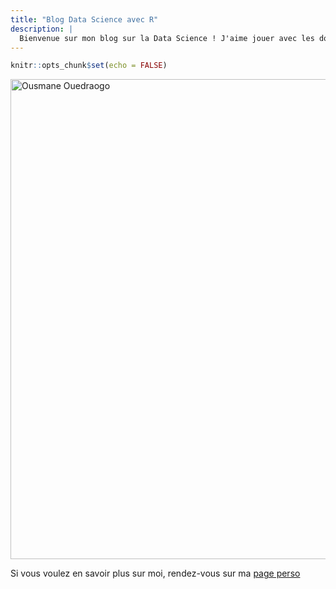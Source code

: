 ```yaml
---
title: "Blog Data Science avec R"
description: |
  Bienvenue sur mon blog sur la Data Science ! J'aime jouer avec les données et essayer de comprendre le monde à travers le prisme des statistiques, du machine learning et de l'IA. J'aime aussi apprendre, enseigner et créer. Avoir un blog personnel combine de manière optimale ces trois passions.Tout cela est rendu possible grâce à R et RStudio. C'est pourquoi j'❤️ R !
---
```


```r
knitr::opts_chunk$set(echo = FALSE)
```

[![Ousmane Ouedraogo](image/ousmane.jpg){width="8in"}](https://ousmane-ouedraogo.netlify.app)

Si vous voulez en savoir plus sur moi, rendez-vous sur ma [page perso](ousmane-ouedraogo.netlify.app "Ousmane - page perso")

